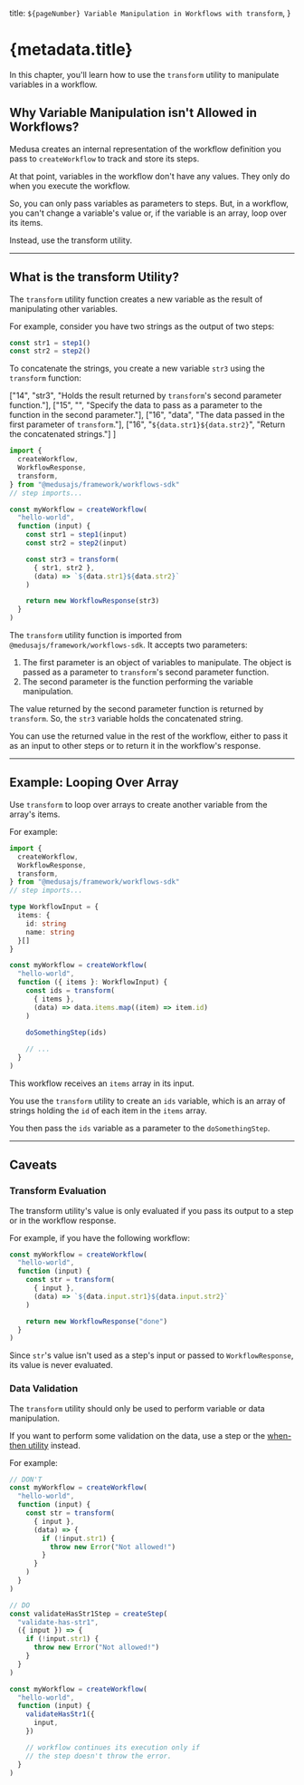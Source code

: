   title: `${pageNumber} Variable Manipulation in Workflows with transform`,
}

# {metadata.title}

In this chapter, you'll learn how to use the `transform` utility to manipulate variables in a workflow.

## Why Variable Manipulation isn't Allowed in Workflows?

Medusa creates an internal representation of the workflow definition you pass to `createWorkflow` to track and store its steps.

At that point, variables in the workflow don't have any values. They only do when you execute the workflow.

So, you can only pass variables as parameters to steps. But, in a workflow, you can't change a variable's value or, if the variable is an array, loop over its items.

Instead, use the transform utility.

---

## What is the transform Utility?

The `transform` utility function creates a new variable as the result of manipulating other variables.

For example, consider you have two strings as the output of two steps:

```ts
const str1 = step1()
const str2 = step2()
```

To concatenate the strings, you create a new variable `str3` using the `transform` function:

  ["14", "str3", "Holds the result returned by `transform`'s second parameter function."],
  ["15", "", "Specify the data to pass as a parameter to the function in the second parameter."],
  ["16", "data", "The data passed in the first parameter of `transform`."],
  ["16", "`${data.str1}${data.str2}`", "Return the concatenated strings."]
]

```ts highlights={highlights}
import { 
  createWorkflow,
  WorkflowResponse,
  transform,
} from "@medusajs/framework/workflows-sdk"
// step imports...

const myWorkflow = createWorkflow(
  "hello-world", 
  function (input) {
    const str1 = step1(input)
    const str2 = step2(input)

    const str3 = transform(
      { str1, str2 },
      (data) => `${data.str1}${data.str2}`
    )

    return new WorkflowResponse(str3)
  }
)
```

The `transform` utility function is imported from `@medusajs/framework/workflows-sdk`. It accepts two parameters:

1. The first parameter is an object of variables to manipulate. The object is passed as a parameter to `transform`'s second parameter function.
2. The second parameter is the function performing the variable manipulation.

The value returned by the second parameter function is returned by `transform`. So, the `str3` variable holds the concatenated string.

You can use the returned value in the rest of the workflow, either to pass it as an input to other steps or to return it in the workflow's response.

---

## Example: Looping Over Array

Use `transform` to loop over arrays to create another variable from the array's items.

For example:

```ts collapsibleLines="1-7" expandButtonLabel="Show Imports"
import { 
  createWorkflow,
  WorkflowResponse,
  transform,
} from "@medusajs/framework/workflows-sdk"
// step imports...

type WorkflowInput = {
  items: {
    id: string
    name: string
  }[]
}

const myWorkflow = createWorkflow(
  "hello-world", 
  function ({ items }: WorkflowInput) {
    const ids = transform(
      { items },
      (data) => data.items.map((item) => item.id)
    )
    
    doSomethingStep(ids)

    // ...
  }
)
```

This workflow receives an `items` array in its input.

You use the `transform` utility to create an `ids` variable, which is an array of strings holding the `id` of each item in the `items` array.

You then pass the `ids` variable as a parameter to the `doSomethingStep`.

---

## Caveats

### Transform Evaluation

The transform utility's value is only evaluated if you pass its output to a step or in the workflow response.

For example, if you have the following workflow:

```ts
const myWorkflow = createWorkflow(
  "hello-world", 
  function (input) {
    const str = transform(
      { input },
      (data) => `${data.input.str1}${data.input.str2}`
    )

    return new WorkflowResponse("done")
  }
)
```

Since `str`'s value isn't used as a step's input or passed to `WorkflowResponse`, its value is never evaluated.

### Data Validation

The `transform` utility should only be used to perform variable or data manipulation.

If you want to perform some validation on the data, use a step or the [when-then utility](../conditions/page.mdx) instead.

For example:

```ts
// DON'T
const myWorkflow = createWorkflow(
  "hello-world", 
  function (input) {
    const str = transform(
      { input },
      (data) => {
        if (!input.str1) {
          throw new Error("Not allowed!")
        }
      }
    )
  }
)

// DO
const validateHasStr1Step = createStep(
  "validate-has-str1",
  ({ input }) => {
    if (!input.str1) {
      throw new Error("Not allowed!")
    }
  }
)

const myWorkflow = createWorkflow(
  "hello-world", 
  function (input) {
    validateHasStr1({
      input,
    })

    // workflow continues its execution only if 
    // the step doesn't throw the error.
  }
)
```
